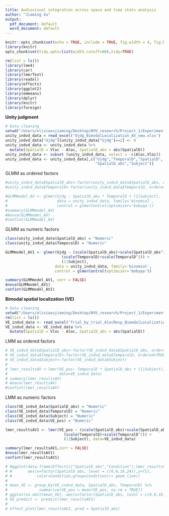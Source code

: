 ```yaml
---
title: Audiovisual integration across space and time stats analysis
author: "Jiaming Xu"
output:
  pdf_document: default
  word_document: default
---
```


```r
knitr::opts_chunk$set(echo = TRUE, include = TRUE, fig.width = 4, fig.height = 4, fig.align = "center")
library(knitr)
opts_chunk$set(tidy.opts=list(width.cutoff=60),tidy=TRUE)
```

```r
rm(list = ls())
library(lme4)
library(car)
library(lmerTest)
library(readxl)
library(effects)
library(ggplot2)
library(emmeans)
library(dplyr)
library(knitr)
library(foreign)
```

**Unity judgment** 
```r
# Data cleaning
setwd("/Users/oliviaxujiaming/Desktop/NYU_research/Project_1/Experiment code/Stats/New")
unity_indvd_data = read_excel('Ujdg_BimodalLocalization_AV_new.xlsx')
unity_indvd_data["Ujdg"][unity_indvd_data["Ujdg"]==2] <- 0
unity_indvd_data <- unity_indvd_data %>%
  mutate(SpatialD = Vloc - Aloc, SpatialD_abs = abs(SpatialD))
unity_indvd_data <- subset (unity_indvd_data, select = -c(Aloc,Vloc))
unity_indvd_data <- unity_indvd_data[,c("Ujdg","TemporalD","SpatialD",
                                        "SpatialD_abs","Subject")]
```
GLMM as ordered factors
```r
#unity_indvd_data$SpatialD_abs<-factor(unity_indvd_data$SpatialD_abs, ordered=TRUE) 
#unity_indvd_data$TemporalD<-factor(unity_indvd_data$TemporalD, ordered=TRUE)

#GLMMmodel_AV <- glmer(Ujdg ~ SpatialD_abs * TemporalD + (1|Subject), 
#                      data = unity_indvd_data, family='binomial', 
#                      control = glmerControl(optimizer='bobyqa'))
#summary(GLMMmodel_AV)
#Anova(GLMMmodel_AV)
#confint(GLMMmodel_AV)
```
GLMM as numeric factors
```r
class(unity_indvd_data$SpatialD_abs) = "Numeric"
class(unity_indvd_data$TemporalD) = "Numeric"

GLMMmodel_AV1 <- glmer(Ujdg ~ (scale(SpatialD_abs)+scale(SpatialD_abs^2))*
                         (scale(TemporalD)+scale(TemporalD^2)) +
                         (1|Subject), 
                      data = unity_indvd_data, family='binomial', 
                      control = glmerControl(optimizer='bobyqa'))

summary(GLMMmodel_AV1, corr = FALSE)
Anova(GLMMmodel_AV1)
confint(GLMMmodel_AV1)
```

**Bimodal spatial localization (VE)**
```r
# Data cleaning
setwd("/Users/oliviaxujiaming/Desktop/NYU_research/Project_1/Experiment code/Stats/New")
rm(list = ls())
VE_indvd_data <- read_excel("Trial_by_trial_AlocResp_BimodalLocalization_AV_new.xlsx")
VE_indvd_data <- VE_indvd_data %>%
  mutate(SpatialD = Vloc - Aloc, SpatialD_abs = abs(SpatialD))
```
LMM as ordered factors
```r
# VE_indvd_data$SpatialD_abs<-factor(VE_indvd_data$SpatialD_abs, ordered=TRUE) 
# VE_indvd_data$TemporalD<-factor(VE_indvd_data$TemporalD, ordered=TRUE)
# VE_indvd_data$Subject<-factor(VE_indvd_data$Subject)
# 
# lmer_resultsAV <-lmer(VE_pos~ TemporalD * SpatialD_abs + (1|Subject), 
#                       data=VE_indvd_data)
# summary(lmer_resultsAV)
# Anova(lmer_resultsAV)
#confint(lmer_resultsAV)
```
LMM as numeric factors
```r
class(VE_indvd_data$SpatialD_abs) = "Numeric"
class(VE_indvd_data$TemporalD) = "Numeric"
class(VE_indvd_data$Subject) = "Numeric"
class(VE_indvd_data$VE_pos) = "Numeric"

lmer_resultsAV1 <- lmer(VE_pos ~ (scale(SpatialD_abs)+scale(SpatialD_abs^2))*
                          (scale(TemporalD)+scale(TemporalD^2)) + 
                          (1|Subject), data=VE_indvd_data)

summary(lmer_resultsAV1,corr = FALSE)
Anova(lmer_resultsAV1)
confint(lmer_resultsAV1)
```

```r
# #ggplot(data.frame(Effect(c("SpatialD_abs","Condition"),lmer_resultsV)), 
# #       aes(x=factor(SpatialD_abs, level = c(0,8,16,24)),y=fit,
# #           color=Condition,group=Condition))+ geom_line()
# 
# mean_VE <- group_by(VE_indvd_data, SpatialD_abs, TemporalD) %>%
#              summarise(VE_pos = mean(VE_pos, na.rm = TRUE))
# ggplot(na.omit(mean_VE), aes(x=factor(SpatialD_abs, level = c(0,8,16,24)), y=VE_pos, color=TemporalD, group=TemporalD)) + geom_line() 
# VE_predict <- predict(lmer_resultsAV1)
# 
# effect_plot(lmer_resultsAV1, pred = SpatialD_abs)
```
